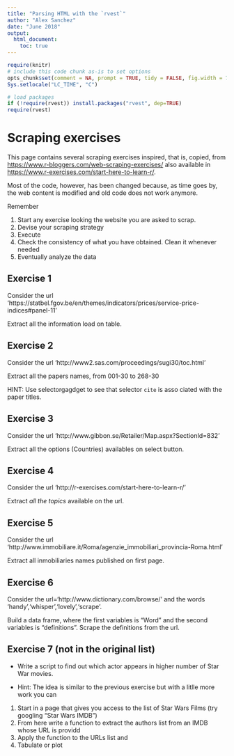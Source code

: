```yaml
---
title: "Parsing HTML with the `rvest`"
author: "Alex Sanchez"
date: "June 2018"
output: 
  html_document:
    toc: true
---
```


```r
require(knitr)
# include this code chunk as-is to set options
opts_chunk$set(comment = NA, prompt = TRUE, tidy = FALSE, fig.width = 7, fig.height = 7,echo = TRUE, message = FALSE, warning = FALSE, cache=FALSE)
Sys.setlocale("LC_TIME", "C")
```

```r
# load packages
if (!require(rvest)) install.packages("rvest", dep=TRUE)
require(rvest)
```

# Scraping exercises

This page contains several scraping exercises inspired, that is, copied, from [https://www.r-bloggers.com/web-scraping-exercises/](Web Scraping Exercises) also available in [https://www.r-exercises.com/start-here-to-learn-r/](https://www.r-exercises.com/start-here-to-learn-r/).

Most of the code, however, has been changed because, as time goes by, the web content is modified and old code does not work anymore.

Remember

1. Start any exercise looking the website you are asked to scrap.
2. Devise your scraping strategy
3. Execute
4. Check the consistency of what you have obtained. Clean it whenever needed
5. Eventually analyze the data

## Exercise 1

Consider the url 'https://statbel.fgov.be/en/themes/indicators/prices/service-price-indices#panel-11'

Extract all the information load on table.


## Exercise 2

Consider the url 'http://www2.sas.com/proceedings/sugi30/toc.html'

Extract all the papers names, from 001-30 to 268-30

HINT: Use selectorgagdget to see that selector `cite` is asso ciated with the paper titles.


## Exercise 3

Consider the url 'http://www.gibbon.se/Retailer/Map.aspx?SectionId=832'

Extract all the options (Countries) availables on select button.


## Exercise 4

Consider the url 'http://r-exercises.com/start-here-to-learn-r/'

Extract *all the topics* available on the url.

## Exercise 5

Consider the url 'http://www.immobiliare.it/Roma/agenzie_immobiliari_provincia-Roma.html'

Extract all inmobiliaries names published on first page.

## Exercise 6

Consider the url='http://www.dictionary.com/browse/' and the words 'handy','whisper','lovely','scrape'.

Build a data frame, where the first variables is "Word" and the second variables is "definitions". Scrape the definitions from the url.

## Exercise 7 (not in the original list)

- Write a script to find out which actor appears in  higher number of Star War movies.

- Hint: The idea is similar to the previous exercise but with a litlle more work you can 

1. Start in a page that gives you access to the list of Star Wars Films (try googling "Star Wars IMDB")
2. From here write a function to extract the authors list from an IMDB whose URL is providd
3. Apply the function to the URLs list and
4. Tabulate or plot
